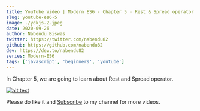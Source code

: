 ```yaml
---
title: YouTube Video | Modern ES6 - Chapter 5 - Rest & Spread operator
slug: youtube-es6-5
image: ./ydkjs-2.jpeg
date: 2020-09-26
author: Nabendu Biswas
twitter: https://twitter.com/nabendu82
github: https://github.com/nabendu82
dev: https://dev.to/nabendu82
series: Modern-ES6
tags: ['javascript', 'beginners', 'youtube']
---
```


In Chapter 5, we are going to learn about Rest and Spread operator.

<div className={styles.image__small}>

[![alt text](https://res.cloudinary.com/dxkxvfo2o/image/upload/v1600953437/Modern-Es6_ubvyx3.png)](https://www.youtube.com/watch?v=BiJUJoT7rKQ "ES6 Tutorial")

</div>

Please do like it and [Subscribe](https://www.youtube.com/channel/UCRf7mazcufqZxd2pR3oQJuQ?sub_confirmation=1) to my channel for more videos.


